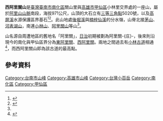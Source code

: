 {{Infobox Mountain
| 名稱 = 西阿里關山
| 照片 = 
| 照片說明 = 
| elevation_m = 971
| elevation_ref = <ref name="nlsc">{{cite map|publisher=[[國土測繪中心|國土測繪中心]]|title=西阿里關山|url=https://maps.nlsc.gov.tw/go/120.641192/23.182897|work=國土測繪圖資服務雲|accessdate=2022-06-25}}</ref>
| listing = 
| 位置 = {{TWN}}[[臺南市|臺南市]][[南化區|南化區]]、[[高雄市|高雄市]][[杉林區|杉林區]]
| 山脈 =[[阿里山山脈|阿里山山脈]]
| prominence_m = 146
| prominence_ref = <ref name="peakvisor">{{cite map|title=Xialiguanshan|url=https://peakvisor.com/peak/xi-alitou-shan.html|work=PeakVisor|publisher=Routes Software SRL|accessdate=2022-06-25}}</ref>
| coordinates = {{coord|23|10|58.7|N|120|38|28.7|E|type:mountain_region:TW|display=inline,title}}
| coordinates_ref = <ref name="nlsc"/>
| 地形圖 = 
| 類別 =
| 年齡 = 晚[[中新世|中新世]]<ref>{{cite report|author=中央地質調查所|title=山崩與地滑地質敏感區劃定計畫書 L0005臺南市|publisher=經濟部|date=2014年12月|url=https://www.moeacgs.gov.tw/ReadFile/?p=Article&n=6271bb13ac174bbeb537d51aac97a2a0.pdf}}</ref>
| 首次登頂 =
| easiest_route = 
| pushpin_map = Taiwan
| pushpin_map_caption = 西阿里關山在臺灣的位置
}}

'''西阿里關山'''是[[臺灣|臺灣]][[臺南市|臺南市]][[南化區|南化區]]關山里與[[高雄市|高雄市]][[甲仙區|甲仙區]]小林里交界處的一座山，屬於[[阿里山山脈|阿里山山脈]]南段，海拔971公尺，山頂的大石立有[[三角點#台灣的三角點|三等三角點]]5020號，以及[[高屏溪|高屏溪]]水源保護區界基石<ref name="osm">{{OSM|n|2316047802|西阿里關山}}</ref><ref>{{cite web|url=https://hiking.biji.co/index.php?q=news&act=info&id=6414|title=【台南】西阿里關山|work=健行筆記|date=2016-12-10}}</ref>。此山地處[[後堀溪|後堀溪]]與[[楠梓仙溪|楠梓仙溪]]的分水嶺，山脊北接[[茅山_(臺南市、高雄市)|茅山]]、[[河表湖山|河表湖山]]，南連[[小林山|小林山]]、[[阿里關山|阿里關山]]等山<ref name="osm"/>。

山名源自周遭地區的舊地名「阿里關」，[[台灣日治時期|日治]]初期被劃為阿里關-{庄}-，後來則沿現今的南化與甲仙區界分為[[東阿里關|東阿里關]]、[[西阿里關|西阿里關]]。兩地之間過去有[[小林古道|小林古道]]相通<ref>{{cite journal|author=張忠正|year=2016|title=台南市西阿里關聚落的形成與變遷 |journal=德霖學報|volume=29|pages=24 pp|url=http://lib.hdut.edu.tw/hdut/flysheet_admin/new_file_download.php?Pact=FileDownLoad&Pval=12008}}</ref>，而西阿里關山即為該古道的最高點。

==參考資料==
{{reflist}}
{{臺灣小百岳}}
[[Category:台南市山峰|Category:台南市山峰]]
[[Category:高雄市山峰|Category:高雄市山峰]]
[[Category:台灣小百岳|Category:台灣小百岳]]
[[Category:南化區|Category:南化區]]
[[Category:甲仙區|Category:甲仙區]]